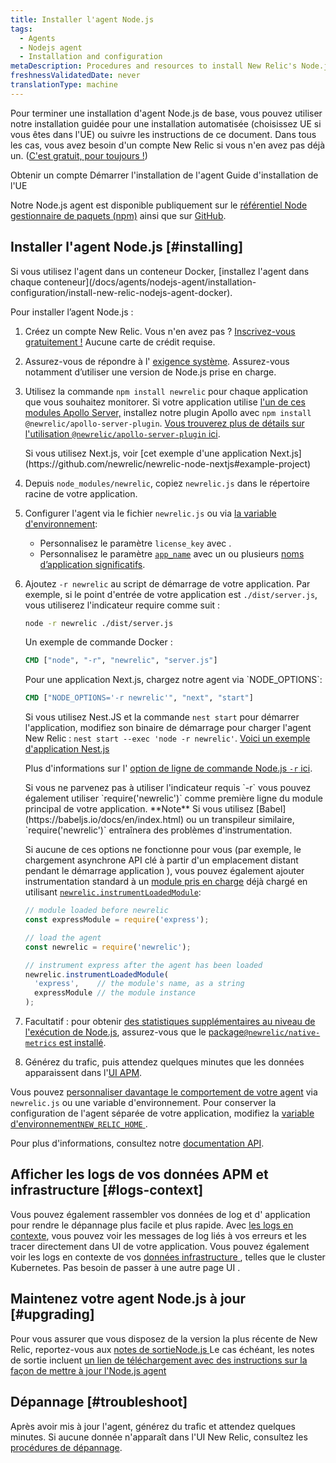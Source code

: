 ```yaml
---
title: Installer l'agent Node.js
tags:
  - Agents
  - Nodejs agent
  - Installation and configuration
metaDescription: Procedures and resources to install New Relic's Node.js agent.
freshnessValidatedDate: never
translationType: machine
---
```


Pour terminer une installation d&apos;agent Node.js de base, vous pouvez utiliser notre installation guidée pour une installation automatisée (choisissez UE si vous êtes dans l&apos;UE) ou suivre les instructions de ce document. Dans tous les cas, vous avez besoin d&apos;un compte New Relic si vous n&apos;en avez pas déjà un. ([C&apos;est gratuit, pour toujours !](/docs/accounts/accounts-billing/new-relic-one-pricing-billing/new-relic-one-pricing-billing/#how-pricing-works))

<ButtonGroup>
  <ButtonLink role="button" to="https://newrelic.com/signup" variant="primary">
    Obtenir un compte
  </ButtonLink>

  <ButtonLink role="button" to="https://one.newrelic.com/marketplace/install-data-source?state=ccfdfbe4-d603-7a77-19ff-ba44f5de7c82" variant="primary">
    Démarrer l&apos;installation de l&apos;agent
  </ButtonLink>

  <ButtonLink role="button" to="https://one.eu.newrelic.com/marketplace/install-data-source?state=ccfdfbe4-d603-7a77-19ff-ba44f5de7c82" variant="primary">
    Guide d&apos;installation de l&apos;UE
  </ButtonLink>
</ButtonGroup>

Notre Node.js agent est disponible publiquement sur le [référentiel Node gestionnaire de paquets (npm)](https://npmjs.org/package/newrelic) ainsi que sur [GitHub](https://github.com/newrelic/node-newrelic).

## Installer l&apos;agent Node.js [#installing]

<Callout variant="important">
  Si vous utilisez l&apos;agent dans un conteneur Docker, [installez l&apos;agent dans chaque conteneur](/docs/agents/nodejs-agent/installation-configuration/install-new-relic-nodejs-agent-docker).
</Callout>

Pour installer l’agent Node.js :

1. Créez un compte New Relic. Vous n&apos;en avez pas ? [Inscrivez-vous gratuitement !](https://newrelic.com/signup) Aucune carte de crédit requise.

2. Assurez-vous de répondre à l&apos; [exigence système](/docs/agents/nodejs-agent/getting-started/compatibility-requirements-nodejs-agent). Assurez-vous notamment d’utiliser une version de Node.js prise en charge.

3. Utilisez la commande `npm install newrelic` pour chaque application que vous souhaitez monitorer. Si votre application utilise [l&apos;un de ces modules Apollo Server,](/docs/apm/agents/nodejs-agent/extend-your-instrumentation/apollo-server-plugin-nodejs/) installez notre plugin Apollo avec `npm install @newrelic/apollo-server-plugin`. [Vous trouverez plus de détails sur l&apos;utilisation `@newrelic/apollo-server-plugin` ici](https://github.com/newrelic/newrelic-node-apollo-server-plugin/tree/main#readme).

   <Callout variant="important">
     Si vous utilisez Next.js, voir [cet exemple d&apos;une application Next.js](https://github.com/newrelic/newrelic-node-nextjs#example-project)
   </Callout>

4. Depuis `node_modules/newrelic`, copiez `newrelic.js` dans le répertoire racine de votre application.

5. Configurer l&apos;agent via le fichier `newrelic.js` ou via [la variable d&apos;environnement](/docs/agents/nodejs-agent/installation-configuration/nodejs-agent-configuration#environment):

   * Personnalisez le paramètre `license_key` avec <InlinePopover type="licenseKey" />.
   * Personnalisez le paramètre [`app_name`](/docs/agents/nodejs-agent/installation-configuration/nodejs-agent-configuration#app_name) avec un ou plusieurs [noms d’application significatifs](/docs/apm/new-relic-apm/installation-and-configuration/naming-your-application).

6. Ajoutez `-r newrelic` au script de démarrage de votre application. Par exemple, si le point d&apos;entrée de votre application est `./dist/server.js`, vous utiliserez l&apos;indicateur require comme suit :

   ```bash
   node -r newrelic ./dist/server.js
   ```

   Un exemple de commande Docker :

   ```dockerfile
   CMD ["node", "-r", "newrelic", "server.js"]
   ```

   <Callout variant="important">
     Pour une application Next.js, chargez notre agent via `NODE_OPTIONS`:

     ```dockerfile
     CMD ["NODE_OPTIONS='-r newrelic'", "next", "start"]
     ```

     Si vous utilisez Nest.JS et la commande `nest start` pour démarrer l&apos;application, modifiez son binaire de démarrage pour charger l&apos;agent New Relic : `nest start --exec 'node -r newrelic'`. [Voici un exemple d&apos;application Nest.js](https://github.com/newrelic/newrelic-node-examples/tree/main/nestjs)
   </Callout>

   Plus d&apos;informations sur l&apos; [option de ligne de commande Node.js `-r` ici](https://nodejs.org/api/cli.html#-r---require-module).

   <Callout variant="important">
     Si vous ne parvenez pas à utiliser l&apos;indicateur requis `-r` vous pouvez également utiliser `require('newrelic')` comme première ligne du module principal de votre application. <DNT>**Note**</DNT> Si vous utilisez [Babel](https://babeljs.io/docs/en/index.html) ou un transpileur similaire, `require('newrelic')` entraînera des problèmes d&apos;instrumentation.

     Si aucune de ces options ne fonctionne pour vous (par exemple, le chargement asynchrone API clé à partir d&apos;un emplacement distant pendant le démarrage application ), vous pouvez également ajouter instrumentation standard à un [module pris en charge](https://github.com/newrelic/node-newrelic/blob/0113eb5f0e707dc662a17d262a841503bab88841/lib/instrumentations.js#L6#L6) déjà chargé en utilisant [`newrelic.instrumentLoadedModule`](https://newrelic.github.io/node-newrelic/API.html#instrumentLoadedModule):

     ```js
     // module loaded before newrelic
     const expressModule = require('express');

     // load the agent
     const newrelic = require('newrelic');

     // instrument express after the agent has been loaded
     newrelic.instrumentLoadedModule(
       'express',    // the module's name, as a string
       expressModule // the module instance
     );
     ```
   </Callout>

7. Facultatif : pour obtenir [des statistiques supplémentaires au niveau de l&apos;exécution de Node.js](/docs/agents/nodejs-agent/supported-features/node-vms-statistics-page), assurez-vous que le [package`@newrelic/native-metrics` est installé](/docs/agents/nodejs-agent/supported-features/node-vm-measurements).

8. Générez du trafic, puis attendez quelques minutes que les données apparaissent dans l&apos;[UI APM](/docs/apm/applications-menu/monitoring/apm-overview-page).

Vous pouvez [personnaliser davantage le comportement de votre agent](/docs/agents/nodejs-agent/installation-configuration/nodejs-agent-configuration) via `newrelic.js` ou une variable d&apos;environnement. Pour conserver la configuration de l&apos;agent séparée de votre application, modifiez la [variable d&apos;environnement`NEW_RELIC_HOME` ](/docs/agents/nodejs-agent/installation-configuration/nodejs-agent-configuration#home).

Pour plus d&apos;informations, consultez notre [documentation API](https://newrelic.github.io/node-newrelic/API.html).

<InstallFeedback />

## Afficher les logs de vos données APM et infrastructure [#logs-context]

Vous pouvez également rassembler vos données de log et d&apos; application pour rendre le dépannage plus facile et plus rapide. Avec [les logs en contexte](/docs/logs/logs-context/configure-logs-context-nodejs/), vous pouvez voir les messages de log liés à vos erreurs et les tracer directement dans UI de votre application. Vous pouvez également voir les logs en contexte de vos [données infrastructure ](/docs/logs/forward-logs/forward-your-logs-using-infrastructure-agent/), telles que le cluster Kubernetes. Pas besoin de passer à une autre page UI .

## Maintenez votre agent Node.js à jour [#upgrading]

Pour vous assurer que vous disposez de la version la plus récente de New Relic, reportez-vous aux [notes de sortieNode.js ](/docs/release-notes/agent-release-notes/nodejs-release-notes)Le cas échéant, les notes de sortie incluent [un lien de téléchargement avec des instructions sur la façon de mettre à jour l&apos;Node.js agent](/docs/agents/nodejs-agent/installation-configuration/upgrade-nodejs-agent)

## Dépannage [#troubleshoot]

Après avoir mis à jour l&apos;agent, générez du trafic et attendez quelques minutes. Si aucune donnée n&apos;apparaît dans l&apos;UI New Relic, consultez les [procédures de dépannage](/docs/agents/nodejs-agent/troubleshooting/troubleshooting-your-nodejs-installation).